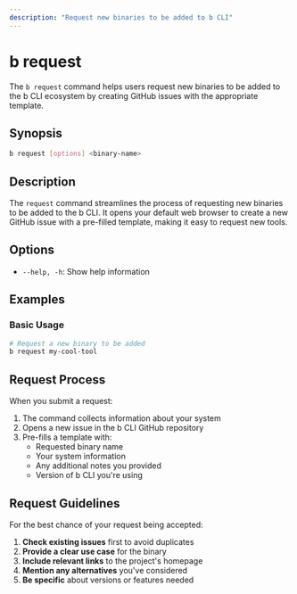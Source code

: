 ```yaml
---
description: "Request new binaries to be added to b CLI"
---
```


# b request

The `b request` command helps users request new binaries to be added to the b CLI ecosystem by creating GitHub issues with the appropriate template.

## Synopsis

```bash
b request [options] <binary-name>
```

## Description

The `request` command streamlines the process of requesting new binaries to be added to the b CLI. It opens your default web browser to create a new GitHub issue with a pre-filled template, making it easy to request new tools.

## Options

- `--help, -h`: Show help information

## Examples

### Basic Usage

```bash
# Request a new binary to be added
b request my-cool-tool
```

## Request Process

When you submit a request:

1. The command collects information about your system
2. Opens a new issue in the b CLI GitHub repository
3. Pre-fills a template with:
   - Requested binary name
   - Your system information
   - Any additional notes you provided
   - Version of b CLI you're using

## Request Guidelines

For the best chance of your request being accepted:

1. **Check existing issues** first to avoid duplicates
2. **Provide a clear use case** for the binary
3. **Include relevant links** to the project's homepage
4. **Mention any alternatives** you've considered
5. **Be specific** about versions or features needed